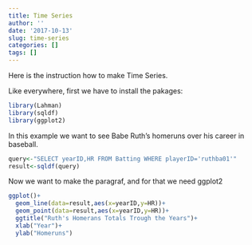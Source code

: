 ```yaml
---
title: Time Series
author: ''
date: '2017-10-13'
slug: time-series
categories: []
tags: []
---
```


Here is the instruction how to make Time Series.

Like everywhere, first we have to install the pakages:
```r
library(Lahman)
library(sqldf)
library(ggplot2)
```

In this example we want to see Babe Ruth’s homeruns over his career in baseball.
```r
query<-"SELECT yearID,HR FROM Batting WHERE playerID='ruthba01'"
result<-sqldf(query)
```

Now we want to make the paragraf, and for that we need ggplot2

```r
ggplot()+
  geom_line(data=result,aes(x=yearID,y=HR))+
  geom_point(data=result,aes(x=yearID,y=HR))+
  ggtitle("Ruth's Homerans Totals Trough the Years")+
  xlab("Year")+
  ylab("Homeruns")
```

